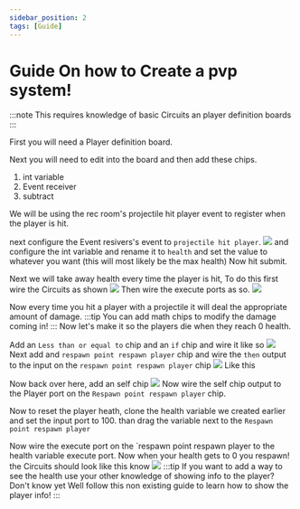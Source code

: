 ```yaml
---
sidebar_position: 2
tags: [Guide]
---
```


# Guide On how to Create a pvp system!
:::note
This requires knowledge of basic Circuits an player definition boards
:::

First you will need a Player definition board.

Next you will need to edit into the board and then add these chips.
1. int variable
1. Event receiver
1. subtract

We will be using the rec room's projectile hit player event to register when the player is hit.

next configure the Event resivers's event to `projectile hit player`.
![](https://i.imgur.com/6IH4e3j.png)
and configure the int variable and rename it to `health` and set the value to whatever you want (this will most likely be the max health)
Now hit submit.

Next we will take away health every time the player is hit,
To do this first wire the Circuits as shown
![](https://i.imgur.com/q7bybgD.png)
Then wire the execute ports as so.
![](https://i.imgur.com/cIqCEIp.png)

Now every time you hit a player with a projectile it will deal the appropriate amount of damage.
:::tip
You can add math chips to modify the damage coming in!
:::
Now let's make it so the players die when they reach 0 health.

Add an `Less than or equal to` chip and an `if` chip
and wire it like so
![](https://i.imgur.com/R8Zjxpz.png)
Next add and `respawn point respawn player` chip and wire the `then` output to the input on the `respawn point respawn player` chip
![](https://i.imgur.com/n52PZpm.png)
Like this

Now back over here, add an self chip
![](https://i.imgur.com/bwpqaWT.png)
Now wire the self chip output to the Player port on the `Respawn point respawn player` chip.

Now to reset the player heath, clone the health variable we created earlier and set the input port to 100.
than drag the variable next to the `Respawn point respawn player`


Now wire the execute port on the `respawn point respawn player to the health variable execute port.
Now when your health gets to 0 you respawn!
the Circuits should look like this know 
![](https://i.imgur.com/qGxq7dm.png)
:::tip
If you want to add a way to see the health use your other knowledge of showing info to the player? Don't know yet
Well follow this non existing guide to learn how to show the player info!
:::
